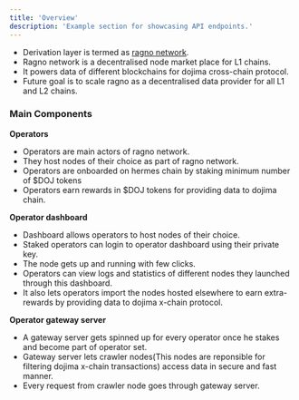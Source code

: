 ```yaml
---
title: 'Overview'
description: 'Example section for showcasing API endpoints.'
---
```



- Derivation layer is termed as [ragno network](https://main.d3d3wpz0uffins.amplifyapp.com/).
- Ragno network is a decentralised node market place for L1 chains.
- It powers data of different blockchains for dojima cross-chain protocol.
- Future goal is to scale ragno as a decentralised data provider for all L1 and L2 chains.

### Main Components

  **Operators**

- Operators are main actors of ragno network.
- They host nodes of their choice as part of ragno network.
- Operators are onboarded on hermes chain by staking minimum number of $DOJ tokens
- Operators earn rewards in $DOJ tokens for providing data to dojima chain.

**Operator dashboard**

- Dashboard allows operators to host nodes of their choice.
- Staked operators can login to operator dashboard using their private key.
- The node gets up and running with few clicks.
- Operators can view logs and statistics of different nodes they launched through this dashboard.
- It also lets operators import the nodes hosted elsewhere to earn extra-rewards by providing data to dojima x-chain protocol.

**Operator gateway server**

- A gateway server gets spinned up for every operator once he stakes and become part of operator set.
- Gateway server lets crawler nodes(This nodes are reponsible for filtering dojima x-chain transactions) access data in secure and fast manner.
- Every request from crawler node goes through gateway server.
